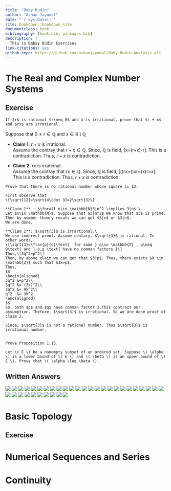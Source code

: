 ```yaml
--- 
title: "Baby Rudin"
author: "Ashan Jayamal"
date: "`r Sys.Date()`"
site: bookdown::bookdown_site
documentclass: book
bibliography: [book.bib, packages.bib]
description: |
  This is Babay Rudin Exercises
link-citations: yes
github-repo: https://github.com/ashanjayamal/Baby-Rudin-Analysis.git
---
```


# The Real and Complex Number Systems

## Exercise

```exercise
If $r$ is rational $r\neq 0$ and x is irrational, prove that $r + x$ and $rx$ are irrational.
```
Suppose that  $0 \neq r \in \mathbb{Q}$ and $x\in \mathbb{R}\setminus \mathbb{Q}$

- **Claim 1**: $r+x$ is irrational.\
Assume the contray that $r+x\in \mathbb{Q}$. Since, $\mathbb{Q}$ is field,
\[x=(r+x)-r\in \mathbb{Q}\]. This is a contradiction. Thus, $r+x$ is contradiction.

- **Claim 2**: $rx$ is irrational.\
Assume the contray that $rx\in \mathbb{Q}$. Since, $\mathbb{Q}$ is field,
\[\left(\frac{1}{x}\right)rx=\left(\frac{1}{x}\right)xr=\left(\frac{1}{x}x\right)r=x\in \mathbb{Q}\]. This is a contradiction. Thus, $r+x$ is contradiction.

```exercise
Prove that there is no rational number whose square is 12.
```

```proof
First observe that 
\[\sqrt{12}=\sqrt{4\cdot 3}=2\sqrt{3}\]

**Claim 1** : $\forall n\in \mathbb{N}3|n^2 \implies 3|n$.\
Let $n\in \mathbb{N}$. Suppose that $3|n^2$ We know that $3$ is prime. Then by number theory resuts we can get $3|n$ or $3|n$.
We are done.

**Cliam 2**: $\sqrt{3}$ is irrartional.\
We use inderect proof. Assume contary, $\sqrt{3}$ is rational. In other words,
\[\sqrt{3}=\frac{p}{q}\text{  for some } q\in \mathbb{Z} , q\neq 0\text{ and } p,q \text{ have no comman factors.}\]
Thus,\[3q^2=p^2\]
Then, by above claim we can get that $3|p$. Thus, there exists $k \in \mathbb{Z}$ such that $3k=p$. 
Thus, 
$$
\begin{aligned}
3q^2 &=p^2\\
3q^2 &= (3k)^2\\
3q^2 &= 9k^2\\
q^2  &= 3k^2
\end{aligned}
$$
So, both $p$ and $q$ have comman factor 3.This contract our assumption. Thefore, $\sqrt(3)$ is irrational. So we are done proof of claim 2.

Since, $\sqrt{3}$ is not a rational number. Thus $\sqrt{3}$ is irrational number. 


```

```exercise
Prove Proposition 1.15.
```

```exercise
Let \( E \) be a nonempty subset of an ordered set. Suppose \( \alpha \) is a lower bound of \( E \) and \( \beta \) is an upper bound of \( E \). Prove that \( \alpha \leq \beta \).
```


## Written Answers
![](Figures\Ex-1\Rudin-Ex (1).png)
![](Figures\Ex-1\Rudin-Ex (2).png)
![](Figures\Ex-1\Rudin-Ex (3).png)
![](Figures\Ex-1\Rudin-Ex (4).png)
![](Figures\Ex-1\Rudin-Ex (5).png)
![](Figures\Ex-1\Rudin-Ex (6).png)
![](Figures\Ex-1\Rudin-Ex (7).png)
![](Figures\Ex-1\Rudin-Ex (8).png)
![](Figures\Ex-1\Rudin-Ex (9).png)
![](Figures\Ex-1\Rudin-Ex (10).png)
![](Figures\Ex-1\Rudin-Ex (11).png)
![](Figures\Ex-1\Rudin-Ex (12).png)
![](Figures\Ex-1\Rudin-Ex (13).png)
![](Figures\Ex-1\Rudin-Ex (14).png)
![](Figures\Ex-1\Rudin-Ex (15).png)
![](Figures\Ex-1\Rudin-Ex (16).png)
![](Figures\Ex-1\Rudin-Ex (17).png)
![](Figures\Ex-1\Rudin-Ex (18).png)
![](Figures\Ex-1\Rudin-Ex (19).png)
![](Figures\Ex-1\Rudin-Ex (20).png)
![](Figures\Ex-1\Rudin-Ex (21).png)
![](Figures\Ex-1\Rudin-Ex (22).png)
![](Figures\Ex-1\Rudin-Ex (23).png)
![](Figures\Ex-1\Rudin-Ex (24).png)
![](Figures\Ex-1\Rudin-Ex (25).png)
![](Figures\Ex-1\Rudin-Ex (26).png)
![](Figures\Ex-1\Rudin-Ex (27).png)
![](Figures\Ex-1\Rudin-Ex (28).png)
![](Figures\Ex-1\Rudin-Ex (29).png)
![](Figures\Ex-1\Rudin-Ex (30).png)
![](Figures\Ex-1\Rudin-Ex (31).png)
![](Figures\Ex-1\Rudin-Ex (32).png)
![](Figures\Ex-1\Rudin-Ex (33).png)
![](Figures\Ex-1\Rudin-Ex (34).png)
![](Figures\Ex-1\Rudin-Ex (35).png)





<!--chapter:end:index.Rmd-->

# Basic Topology

## Exercise 

<!--chapter:end:01-Chapter2BasicTopology.Rmd-->

# Numerical Sequences and Series

<!--chapter:end:02-Chapter3NumericalSequencesandSeries.Rmd-->

# Continuity

<!--chapter:end:03-Continuity.Rmd-->


